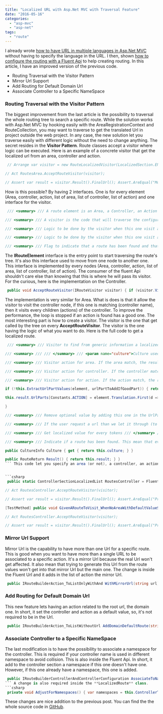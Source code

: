 ```yaml
---
title: "Localized URL with Asp.Net MVC with Traversal Feature"
date: "2016-05-16"
categories: 
  - "asp-mvc"
  - "asp-net"
tags: 
  - "route"
---
```


I already wrote [how to have URL in multiple languages in Asp.Net MVC](./how-to-localized-mvc-routing-with-area-without-specifying-local-in-the-url-with-a-fluent-api) without having to specify the language in the URL. I then, shown [how to configure the routing with a Fluent Api](./improve-the-custom-localized-mvc-routing-with-fluent-api) to help creating routing. In this article, I have an improved version of the previous code.

- Routing Traversal with the Visitor Pattern
- Mirror Url Support
- Add Routing for Default Domain Url
- Associate Controller to a Specific NameSpace

### Routing Traversal with the Visitor Pattern

The biggest improvement from the last article is the possibility to traversal the whole routing tree to search a specific route. While the solution works with Asp.Net MVC by hooking easily with the AreaRegistrationContext and RouteCollection, you may want to traverse to get the translated Url in project outside the web project. In any case, the new solution let you traverse easily with different logic without the need to change anything. The secret resides in the **Visitor Pattern**. Route classes accept a visitor where logic can be executed. Here is an example of a concrete visitor that get the localized url from an area, controller and action.


```csharp
 // Arrange var visitor = new RouteLocalizedVisitor(LocalizedSection.EN, Constants.Areas.MODERATOR, "Symbol", "SymbolChangeList", null, null);

// Act RoutesArea.AcceptRouteVisitor(visitor);

// Assert var result = visitor.Result().FinalUrl(); Assert.AreEqual("Moderation/Symbol-en/Symbol-Change-List",result); 
```

How is this possible? By having 2 interfaces. One is for every element (Area, controller, action, list of area, list of controller, list of action) and one interface for the visitor.


```csharp
 /// <summary> /// A route element is an Area, a Controller, an Action or a list of all these threes. /// </summary> public interface IRouteElement { /// <summary> /// Entry point for the visitor into the element /// </summary> /// <param name="visitor"></param> void AcceptRouteVisitor(IRouteVisitor visitor); }

/// <summary> /// A visitor is the code that will traverse the configuration (tree) of routes. /// </summary> public interface IRouteVisitor { /// <summary> /// Logic to be done by the visitor when this one visit an Area /// </summary> /// <param name="element"></param> /// <returns>True if has found a route that match the area criteria</returns> bool Visit(AreaSectionLocalized element);

/// <summary> /// Logic to be done by the visitor when this one visit a Controller /// </summary> /// <param name="element"></param> /// <returns>True if has found a route that match the controller criteria</returns> bool Visit(ControllerSectionLocalized element);

/// <summary> /// Logic to be done by the visitor when this one visit an Action /// </summary> /// <param name="element"></param> /// <returns>True if has found a route that match the actopm criteria</returns> bool Visit(ActionSectionLocalized element);

/// <summary> /// Flag to indicate that a route has been found and that subsequent visits call be cancelled. /// This is to improve performance. /// </summary> bool HasFoundRoute { get; } } 
```

The **IRouteElement** interface is the entry point to start traversing the route's tree. It's also this interface used to move from one node to another one. This interface is implemented by every nodes (Area, controller, action, list of area, list of controller, list of action). The consumer of the fluent Api shouldn't care else than knowing that this is where he will pass its visitor. For the curious, here is the implementation on the Controller.


```csharp
 public void AcceptRouteVisitor(IRouteVisitor visitor) { if (visitor.Visit(this)) { foreach (var action in this.ActionTranslations) { action.AcceptRouteVisitor(visitor); if (visitor.HasFoundRoute) { break; } } } } 
```

The implementation is very similar for Area. What is does is that it allow the visitor to visit the controller node, if this one is matching (controller name), then it visits every children (actions) of the controller. To improve the performance, the loop is stopped if an action is found has a good one. The most interesting part is how to create a visitor. The visitor is the one that get called by the tree on every **AcceptRouteVisitor**. The visitor is the one having the logic of what you want to do. Here is the full code to get a localized route.


```csharp
 /// <summary> /// Visitor to find from generic information a localized route from an three of routes /// </summary> public class RouteLocalizedVisitor: IRouteVisitor { private readonly CultureInfo culture; private readonly string area; private readonly string controller; private readonly string action; private readonly string[] urlInput; private readonly string[] tokens; private readonly RouteReturn result;

/// <summary> /// /// </summary> /// <param name="culture">Culture used for the route to Url convertion</param> /// <param name="area">Area requested. Can be null.</param> /// <param name="controller">Controller requested. This cannot be null.</param> /// <param name="action">Action requested. This cannot be null</param> /// <param name="urlInput">Specific input. Can be null.</param> /// <param name="tokens">Custom localized token. Can be null.</param> public RouteLocalizedVisitor(CultureInfo culture, string area, string controller, string action, string[] urlInput, string[] tokens) { if (controller == null) { throw new ArgumentNullException(nameof(controller)); } if (action == null) { throw new ArgumentNullException(nameof(action)); } this.culture = culture; this.area = area; this.controller = controller; this.action = action; this.urlInput = urlInput; this.tokens = tokens; this.result = new RouteReturn(); }

/// <summary> /// Visitor action for area. If the area match, the result is updated with the localized area name /// </summary> /// <param name="element">Area visited</param> /// <returns>True if found; False if not found</returns> public bool Visit(AreaSectionLocalized element) { if (element.AreaName == this.area) { this.result.UrlParts[Constants.AREA] = element.Translation.First(d => d.CultureInfo.Name == this.Culture.Name).TranslatedValue; return true; } else { return false; } }

/// <summary> /// Visitor action for controller. If the controller match, the result is updated with the localized controller name /// </summary> /// <param name="element">Controller visited</param> /// <returns>True if found; False if not found</returns> public bool Visit(ControllerSectionLocalized element) { if (element.ControllerName == this.controller) { this.result.UrlParts[Constants.CONTROLLER] = element.Translation.First(d => d.CultureInfo.Name == this.Culture.Name).TranslatedValue; return true; } else { return false; } }

/// <summary> /// Visitor action for action. If the action match, the result is updated with the localized action name /// </summary> /// <param name="element">Action visited</param> /// <returns>True if found; False if not found</returns> public bool Visit(ActionSectionLocalized element) { var urlPartToAddIfGoodPart = new Dictionary<string, string>(); if (element.ActionName == this.action) { if (!this.ExtractTokens(element, urlPartToAddIfGoodPart)) { return false; }

if (!this.ExtractUrlPartValues(element, urlPartToAddIfGoodPart)) { return false; }

this.result.UrlParts[Constants.ACTION] = element.Translation.First(d => d.CultureInfo.Name == this.Culture.Name).TranslatedValue; } else { return false; } this.RemoveOptionalWithDefaultEmpty(element, urlPartToAddIfGoodPart); urlPartToAddIfGoodPart.ToList().ForEach(x => this.result.UrlParts.Add(x.Key, x.Value)); //Merge the result this.result.UrlTemplate = element.Url; this.result.HasFoundRoute = true; return true;

}

/// <summary> /// Remove optional value by adding this one in the UrlPart with Empty string which make the GetFinalUrl to replace the {xxx} with nothing /// </summary> /// <param name="element"></param> /// <param name="urlPartToAddIfGoodPart"></param> private void RemoveOptionalWithDefaultEmpty(ActionSectionLocalized element, Dictionary<string, string> urlPartToAddIfGoodPart) { if (element.Values != null) { var dict = (RouteValueDictionary) element.Values; foreach (var keyValues in dict) { var remove = this.urlInput == null || (this.urlInput != null && this.urlInput.All(f => f != keyValues.Key)); if (remove) { urlPartToAddIfGoodPart[keyValues.Key] = string.Empty; } } } }

/// <summary> /// If the user request a url than we let it through (to let the user replace with his value). If not defined in UrlPart, then use default value. /// </summary> /// <param name="element"></param> /// <param name="urlPartToAddIfGoodPart"></param> /// <returns></returns> private bool ExtractUrlPartValues(ActionSectionLocalized element, Dictionary<string, string> urlPartToAddIfGoodPart) { //Default Values : check if there, nothing to replace if (this.urlInput != null) { foreach (string input in this.urlInput) { if (element.Url.IndexOf(input, StringComparison.CurrentCultureIgnoreCase) >= 0) { var routeValues = (RouteValueDictionary) element.Values; var isDefinedValue = (routeValues != null) && routeValues.Keys.Contains(input); if (isDefinedValue) { var defaultValue = routeValues[input].ToString(); if (defaultValue == string.Empty) { urlPartToAddIfGoodPart[input] = "{" + input + "}"; } else { urlPartToAddIfGoodPart[input] = defaultValue; } } else { //Default if not empty urlPartToAddIfGoodPart[input] = "{" + input + "}"; } } else { return false; } } } return true; }

/// <summary> /// Get localized value for every tokens /// </summary> /// <param name="element"></param> /// <param name="urlPartToAddIfGoodPart"></param> /// <returns></returns> private bool ExtractTokens(ActionSectionLocalized element, Dictionary<string, string> urlPartToAddIfGoodPart) { if (this.tokens != null) { if (element.Tokens == null) { return false; } for (int i = 0; i < this.tokens.Length; i++) { if (element.Tokens.ContainsKey(this.tokens[i])) { var tokenFound = element.Tokens[this.tokens[i]]; var tokenTranslation = tokenFound.First(d => d.CultureInfo.Name == this.Culture.Name); urlPartToAddIfGoodPart[this.tokens[i]] = tokenTranslation.TranslatedValue; } else { return false; } } } return true; }

/// <summary> /// Indicate if a route has been found. This mean that every condition was met /// </summary> public bool HasFoundRoute { get { return this.result.HasFoundRoute; } }

public CultureInfo Culture { get { return this.culture; } }

public RouteReturn Result() { return this.result; } } 
``` This code let you specify an area (or not), a controller, an action, expected values to be passed and tokens. If the values has a default value, this one will be used. If the default value is empty, this one is avoided in the url. The token is simply translated. Here is two examples:


```csharp
 public static ControllerSectionLocalizedList RoutesController = FluentLocalizedRoute .BuildRoute() .ForBilingualController("Account", "Account-en", "Compte") .WithBilingualAction("Profile", "Profile-en", "Afficher-Profile") .WithDefaultValues(new { username = UrlParameter.Optional }) .WithUrl("{action}/{username}") .ToList(); [TestMethod] public void GivenARouteToVisit_WhenNoAreaWithDefaultValue_ThenReturnRouteWithoutAreaWithDefaultValue() { // Arrange var visitor = new RouteLocalizedVisitor(LocalizedSection.EN, null, "Account", "Profile", null, null);

// Act RoutesController.AcceptRouteVisitor(visitor);

// Assert var result = visitor.Result().FinalUrl(); Assert.AreEqual("Profile-en",result); }

[TestMethod] public void GivenARouteToVisit_WhenNoAreaWithDefaultValueSet_ThenReturnRouteWithoutAreaWithDefaultValue() { // Arrange var visitor = new RouteLocalizedVisitor(LocalizedSection.EN, null, "Account", "Profile", new [] {"username"}, null);

// Act RoutesController.AcceptRouteVisitor(visitor);

// Assert var result = visitor.Result().FinalUrl(); Assert.AreEqual("Profile-en/{username}", result); } 
```

### Mirror Url Support

Mirror Url is the capability to have more than one Url for a specific route. This is good when you want to have more than a single URL to be associated to a specific action. It's a mirror Url because the real Url won't get affected. It also mean that trying to generate this Url from the route values won't get into that mirror Url but the main one. The change is inside the Fluent Url and it adds in the list of action the mirror Url.


```csharp
 public IRouteBuilderAction_ToListOnlyWithAnd WithMirrorUrl(string url) { this.AddInActionList(); var mirrorAction = new ActionSectionLocalized(this.currentAction.ActionName , this.currentAction.Translation , this.currentAction.Values , this.currentAction.Constraints , url); var s = new RouteBuilderAction(this.currentControllerSection, mirrorAction, this.routeBuilder,this.routeBuilderController); this.currentControllerSection.ActionTranslations.Add(mirrorAction); this.currentAction = mirrorAction; return s; } 
```

### Add Routing for Default Domain Url

This new feature lets having an action related to the root url, the domain one. In short, it set the controller and action as a default value, so, it's not required to be in the Url.


```csharp
 public IRouteBuilderAction_ToListWithoutUrl AddDomainDefaultRoute(string controller, string action) { var controller1 = ForBilingualController("{controller}", "{controller}", "{controller}"); var action1 = controller1.WithBilingualAction("{action}", "{action}", "{action}"); var action2 = action1.WithDefaultValues(Constants.CONTROLLER, controller); var action3 = action2.WithDefaultValues(Constants.ACTION, action); var action4 = action3.WithUrl("{controller}/{action}"); return action4; } 
```

### Associate Controller to a Specific NameSpace

The last modification is to have the possibility to associate a namespace for the controller. This is required if your controller name is used in different namespace to avoid collision. This is also inside the Fluent Api. In short, it add to the controller section a namespace if this one doesn't have one. However, if this one already have a namespace, this one is added.


```csharp
 public IRouteBuilderControllerAndControllerConfiguration AssociateToNamespace(string @namespace) { if (currentControllerSection.NameSpaces == null) { currentControllerSection.NameSpaces = new[] { @namespace }; } else { var currentNamespaces = currentControllerSection.NameSpaces; var len = currentControllerSection.NameSpaces.Length; Array.Resize(ref currentNamespaces, len + 1); currentNamespaces[len-1] = @namespace; currentControllerSection.NameSpaces = currentNamespaces; } return this; } 
``` A change is also required inside the **LocalizedRoute** class. 
```csharp
 private void AdjustForNamespaces() { var namespaces = this.ControllerTranslation.NameSpaces; bool useNamespaceFallback = (namespaces == null || namespaces.Length == 0); base.DataTokens["UseNamespaceFallback"] = useNamespaceFallback; if ((namespaces != null) && (namespaces.Length > 0)) { base.DataTokens["Namespaces"] = namespaces; } } 
```

These changes are nice addition to the previous post. You can find the the whole source code in [GitHub](https://github.com/MrDesjardins/AspNetMvcEasyRouting).
